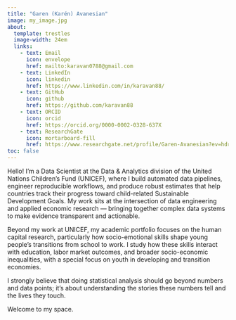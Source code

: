 ```yaml
---
title: "Garen (Karén) Avanesian"
image: my_image.jpg
about: 
  template: trestles
  image-width: 24em
  links:
    - text: Email
      icon: envelope
      href: mailto:karavan0788@gmail.com
    - text: LinkedIn
      icon: linkedin
      href: https://www.linkedin.com/in/karavan88/
    - text: GitHub
      icon: github
      href: https://github.com/karavan88
    - text: ORCID
      icon: orcid
      href: https://orcid.org/0000-0002-0328-637X
    - text: ResearchGate
      icon: mortarboard-fill
      href: https://www.researchgate.net/profile/Garen-Avanesian?ev=hdr_xprf
toc: false
---
```


Hello! I’m a Data Scientist at the Data & Analytics division of the United Nations Children’s Fund (UNICEF), where I build automated data pipelines, engineer reproducible workflows, and produce robust estimates that help countries track their progress toward child-related Sustainable Development Goals. My work sits at the intersection of data engineering and applied economic research — bringing together complex data systems to make evidence transparent and actionable.

Beyond my work at UNICEF, my academic portfolio focuses on the human capital research, particularly how socio-emotional skills shape young people’s transitions from school to work. I study how these skills interact with education, labor market outcomes, and broader socio-economic inequalities, with a special focus on youth in developing and transition economies.

I strongly believe that doing statistical analysis should go beyond numbers and data points; it's about understanding the stories these numbers tell and the lives they touch.

Welcome to my space.